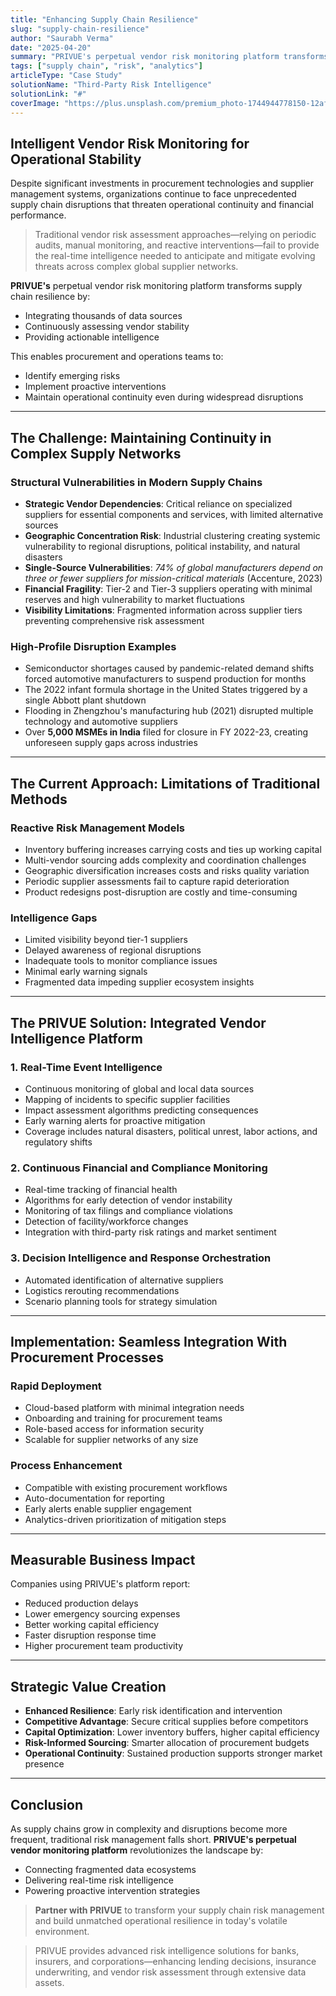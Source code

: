 ```yaml
---
title: "Enhancing Supply Chain Resilience"
slug: "supply-chain-resilience"
author: "Saurabh Verma"
date: "2025-04-20"
summary: "PRIVUE's perpetual vendor risk monitoring platform transforms supply chain resilience by integrating thousands of data sources, continuously assessing vendor stability, and providing actionable intelligence that enables procurement and operations teams to identify emerging risks, implement proactive interventions, and maintain operational continuity even during widespread disruptions."
tags: ["supply chain", "risk", "analytics"]
articleType: "Case Study"
solutionName: "Third-Party Risk Intelligence"
solutionLink: "#"
coverImage: "https://plus.unsplash.com/premium_photo-1744944778150-12afe488303e"
---
```



## Intelligent Vendor Risk Monitoring for Operational Stability




Despite significant investments in procurement technologies and supplier management systems, organizations continue to face unprecedented supply chain disruptions that threaten operational continuity and financial performance.

> Traditional vendor risk assessment approaches—relying on periodic audits, manual monitoring, and reactive interventions—fail to provide the real-time intelligence needed to anticipate and mitigate evolving threats across complex global supplier networks.

**PRIVUE's** perpetual vendor risk monitoring platform transforms supply chain resilience by:

- Integrating thousands of data sources  
- Continuously assessing vendor stability  
- Providing actionable intelligence

This enables procurement and operations teams to:

- Identify emerging risks  
- Implement proactive interventions  
- Maintain operational continuity even during widespread disruptions

---

## The Challenge: Maintaining Continuity in Complex Supply Networks

### Structural Vulnerabilities in Modern Supply Chains

- **Strategic Vendor Dependencies**: Critical reliance on specialized suppliers for essential components and services, with limited alternative sources  
- **Geographic Concentration Risk**: Industrial clustering creating systemic vulnerability to regional disruptions, political instability, and natural disasters  
- **Single-Source Vulnerabilities**: *74% of global manufacturers depend on three or fewer suppliers for mission-critical materials* (Accenture, 2023)  
- **Financial Fragility**: Tier-2 and Tier-3 suppliers operating with minimal reserves and high vulnerability to market fluctuations  
- **Visibility Limitations**: Fragmented information across supplier tiers preventing comprehensive risk assessment  

### High-Profile Disruption Examples

- Semiconductor shortages caused by pandemic-related demand shifts forced automotive manufacturers to suspend production for months  
- The 2022 infant formula shortage in the United States triggered by a single Abbott plant shutdown  
- Flooding in Zhengzhou's manufacturing hub (2021) disrupted multiple technology and automotive suppliers  
- Over **5,000 MSMEs in India** filed for closure in FY 2022-23, creating unforeseen supply gaps across industries  

---

## The Current Approach: Limitations of Traditional Methods

### Reactive Risk Management Models

- Inventory buffering increases carrying costs and ties up working capital  
- Multi-vendor sourcing adds complexity and coordination challenges  
- Geographic diversification increases costs and risks quality variation  
- Periodic supplier assessments fail to capture rapid deterioration  
- Product redesigns post-disruption are costly and time-consuming  

### Intelligence Gaps

- Limited visibility beyond tier-1 suppliers  
- Delayed awareness of regional disruptions  
- Inadequate tools to monitor compliance issues  
- Minimal early warning signals  
- Fragmented data impeding supplier ecosystem insights  

---

## The PRIVUE Solution: Integrated Vendor Intelligence Platform

### 1. Real-Time Event Intelligence

- Continuous monitoring of global and local data sources  
- Mapping of incidents to specific supplier facilities  
- Impact assessment algorithms predicting consequences  
- Early warning alerts for proactive mitigation  
- Coverage includes natural disasters, political unrest, labor actions, and regulatory shifts  

### 2. Continuous Financial and Compliance Monitoring

- Real-time tracking of financial health  
- Algorithms for early detection of vendor instability  
- Monitoring of tax filings and compliance violations  
- Detection of facility/workforce changes  
- Integration with third-party risk ratings and market sentiment  

### 3. Decision Intelligence and Response Orchestration

- Automated identification of alternative suppliers  
- Logistics rerouting recommendations  
- Scenario planning tools for strategy simulation  

---

## Implementation: Seamless Integration With Procurement Processes

### Rapid Deployment

- Cloud-based platform with minimal integration needs  
- Onboarding and training for procurement teams  
- Role-based access for information security  
- Scalable for supplier networks of any size  

### Process Enhancement

- Compatible with existing procurement workflows  
- Auto-documentation for reporting  
- Early alerts enable supplier engagement  
- Analytics-driven prioritization of mitigation steps  

---

## Measurable Business Impact

Companies using PRIVUE's platform report:

- Reduced production delays  
- Lower emergency sourcing expenses  
- Better working capital efficiency  
- Faster disruption response time  
- Higher procurement team productivity  

---

## Strategic Value Creation

- **Enhanced Resilience**: Early risk identification and intervention  
- **Competitive Advantage**: Secure critical supplies before competitors  
- **Capital Optimization**: Lower inventory buffers, higher capital efficiency  
- **Risk-Informed Sourcing**: Smarter allocation of procurement budgets  
- **Operational Continuity**: Sustained production supports stronger market presence  

---

## Conclusion

As supply chains grow in complexity and disruptions become more frequent, traditional risk management falls short. **PRIVUE's perpetual vendor monitoring platform** revolutionizes the landscape by:

- Connecting fragmented data ecosystems  
- Delivering real-time risk intelligence  
- Powering proactive intervention strategies  

> **Partner with PRIVUE** to transform your supply chain risk management and build unmatched operational resilience in today's volatile environment.



> PRIVUE provides advanced risk intelligence solutions for banks, insurers, and corporations—enhancing lending decisions, insurance underwriting, and vendor risk assessment through extensive data assets.
